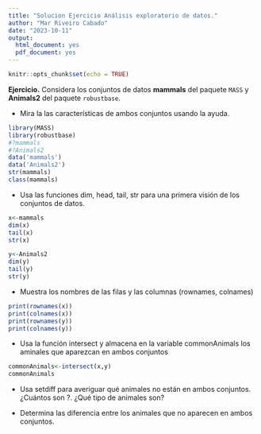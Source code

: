 ```yaml
---
title: "Solucion Ejercicio Análisis exploratorio de datos."
author: "Mar Riveiro Cabado"
date: "2023-10-11"
output: 
  html_document: yes
  pdf_document: yes
---
```


```r
knitr::opts_chunk$set(echo = TRUE)
```

**Ejercicio.** Considera los conjuntos de datos **mammals** del paquete `MASS` y **Animals2** del paquete `robustbase`.

+ Mira la las características de ambos conjuntos usando la ayuda.

```r
library(MASS)
library(robustbase)
#?mammals
#?Animals2
data('mammals')
data('Animals2')
str(mammals)
class(mammals)
```


+ Usa las funciones dim, head, tail, str para una primera visión de los conjuntos de datos.

```r
x<-mammals
dim(x)
tail(x)
str(x)

y<-Animals2
dim(y)
tail(y)
str(y)
```


+ Muestra los nombres de las filas y las columnas (rownames, colnames)
```r
print(rownames(x))
print(colnames(x))
print(rownames(y))
print(colnames(y))
```

+ Usa la función intersect y almacena en la variable commonAnimals los aminales que aparezcan en ambos conjuntos
```r
commonAnimals<-intersect(x,y)
commonAnimals
```

+ Usa setdiff para averiguar qué animales no están en ambos conjuntos. ¿Cuántos son ?. ¿Qué tipo de animales son?

+ Determina las diferencia entre los animales que no aparecen en ambos conjuntos.



